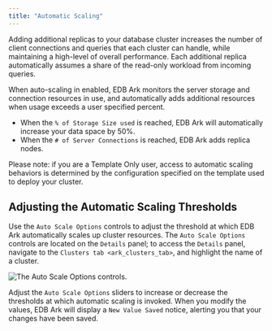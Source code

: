 ```yaml
---
title: "Automatic Scaling"
---
```


<div id="automatic_scaling" class="registered_link"></div>


Adding additional replicas to your database cluster increases the number of client connections and queries that each cluster can handle, while maintaining a high-level of overall performance. Each additional replica automatically assumes a share of the read-only workload from incoming queries.

When auto-scaling in enabled, EDB Ark monitors the server storage and connection resources in use, and automatically adds additional resources when usage exceeds a user specified percent.

  - When the `% of Storage Size used` is reached, EDB Ark will automatically increase your data space by 50%.
  - When the `# of Server Connections` is reached, EDB Ark adds replica nodes.

Please note: if you are a Template Only user, access to automatic scaling behaviors is determined by the configuration specified on the template used to deploy your cluster.

<div id="automatic_scaling" class="registered_link"></div>



## Adjusting the Automatic Scaling Thresholds

Use the `Auto Scale Options` controls to adjust the threshold at which EDB Ark automatically scales up cluster resources. The `Auto Scale Options` controls are located on the `Details` panel; to access the `Details` panel, navigate to the `Clusters tab <ark_clusters_tab>`, and highlight the name of a cluster.

![*The Auto Scale Options controls.*](images/auto_scale_options_dialog.png)

Adjust the `Auto Scale Options` sliders to increase or decrease the thresholds at which automatic scaling is invoked. When you modify the values, EDB Ark will display a `New Value Saved` notice, alerting you that your changes have been saved.
